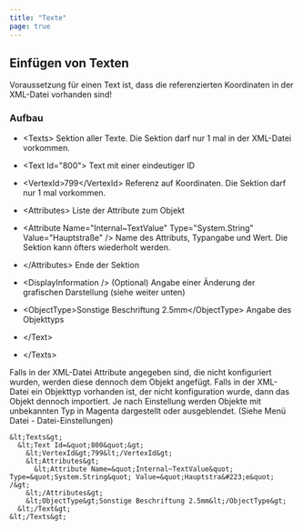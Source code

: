 ```yaml
---
title: "Texte"
page: true
---
```

## Einf&#252;gen von Texten

<Warning>
Voraussetzung f&#252;r einen Text ist, dass die referenzierten Koordinaten in der XML-Datei vorhanden sind!
</Warning>


###  Aufbau

- <Bold> &lt;Texts&gt; </Bold>  Sektion aller Texte. Die Sektion darf nur 1 mal in der XML-Datei vorkommen.

- <Bold>       &lt;Text Id=&quot;800&quot;&gt; </Bold>  Text mit einer eindeutiger ID

- <Bold>      &lt;VertexId&gt;799&lt;/VertexId&gt; </Bold> Referenz auf Koordinaten. Die Sektion darf nur 1 mal vorkommen.

- <Bold> &lt;Attributes&gt; </Bold>  Liste der Attribute zum Objekt

- <Bold>           &lt;Attribute Name=&quot;Internal~TextValue&quot; Type=&quot;System.String&quot; Value=&quot;Hauptstra&#223;e&quot; /&gt; </Bold>  Name des Attributs, Typangabe und Wert. Die Sektion kann &#246;fters wiederholt werden.



- <Bold>   &lt;/Attributes&gt; </Bold>   Ende der Sektion

- <Bold>   &lt;DisplayInformation /&gt; </Bold>  (Optional) Angabe einer &#196;nderung der grafischen Darstellung (siehe weiter unten)

- <Bold> &lt;ObjectType&gt;Sonstige Beschriftung 2.5mm&lt;/ObjectType&gt; </Bold>  Angabe des Objekttyps



- <Bold>       &lt;/Text&gt; </Bold> 


- <Bold>     &lt;/Texts&gt; </Bold> 



<Success>
Falls in der XML-Datei Attribute angegeben sind, die nicht konfiguriert wurden, werden diese dennoch dem Objekt angef&#252;gt.
</Success>

<Success>
Falls in der XML-Datei ein Objekttyp vorhanden ist, der nicht konfiguration wurde, dann das Objekt dennoch importiert. Je nach Einstellung werden Objekte mit unbekannten Typ in Magenta dargestellt oder ausgeblendet. (Siehe Men&#252; Datei - Datei-Einstellungen)
</Success>


<Info>

    &lt;Texts&gt;
      &lt;Text Id=&quot;800&quot;&gt;
        &lt;VertexId&gt;799&lt;/VertexId&gt;
        &lt;Attributes&gt;
          &lt;Attribute Name=&quot;Internal~TextValue&quot; Type=&quot;System.String&quot; Value=&quot;Hauptstra&#223;e&quot; /&gt;
        &lt;/Attributes&gt;
        &lt;ObjectType&gt;Sonstige Beschriftung 2.5mm&lt;/ObjectType&gt;
      &lt;/Text&gt;
    &lt;/Texts&gt;

</Info>
